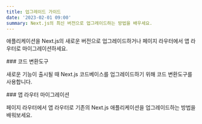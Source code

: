 ```yaml
---
title: 업그레이드 가이드
date: '2023-02-01 09:00'
summary: Next.js의 최신 버전으로 업그레이드하는 방법을 배우세요.
---
```


애플리케이션을 Next.js의 새로운 버전으로 업그레이드하거나 페이지 라우터에서 앱 라우터로 마이그레이션하세요.


<div className="grid grid-cols-1 sm:grid-cols-2 gap-4">

<Card href="/docs/nextjs/upgrading/codemods">
### 코드 변환도구

새로운 기능이 출시될 때 Next.js 코드베이스를 업그레이드하기 위해 코드 변환도구를 사용합니다.
</Card>

<Card href="/docs/nextjs/upgrading/app-router-migration">
### 앱 라우터 마이그레이션

페이지 라우터에서 앱 라우터로 기존의 Next.js 애플리케이션을 업그레이드하는 방법을 배워보세요.
</Card>

</div>